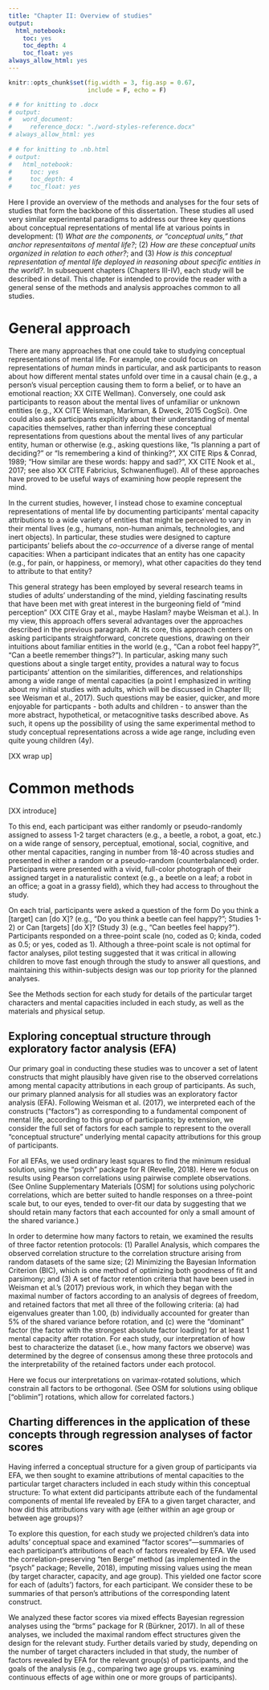 ```yaml
---
title: "Chapter II: Overview of studies"
output:
  html_notebook:
    toc: yes
    toc_depth: 4
    toc_float: yes
always_allow_html: yes
---
```


```r
knitr::opts_chunk$set(fig.width = 3, fig.asp = 0.67,
                      include = F, echo = F)
```

```r
# # for knitting to .docx
# output:
#   word_document:
#     reference_docx: "./word-styles-reference.docx"
# always_allow_html: yes
   
# # for knitting to .nb.html 
# output:
#   html_notebook:
#     toc: yes
#     toc_depth: 4
#     toc_float: yes
```

Here I provide an overview of the methods and analyses for the four sets of studies that form the backbone of this dissertation. These studies all used very similar experimental paradigms to address our three key questions about conceptual representations of mental life at various points in development: (1) _What are the components, or "conceptual units," that anchor representaitons of mental life?_; (2) _How are these conceptual units organized in relation to each other?_; and (3) _How is this conceptual representation of mental life deployed in reasoning about specific entities in the world?_. In subsequent chapters (Chapters III-IV), each study will be described in detail. This chapter is intended to provide the reader with a general sense of the methods and analysis approaches common to all studies.

# General approach

There are many approaches that one could take to studying conceptual representations of mental life. For example, one could focus on representations of _human_ minds in particular, and ask participants to reason about how different mental states unfold over time in a causal chain (e.g., a person's visual perception causing them to form a belief, or to have an emotional reaction; XX CITE Wellman). Conversely, one could ask participants to reason about the mental lives of unfamiliar or unknown entities (e.g., XX CITE Weisman, Markman, & Dweck, 2015 CogSci). One could also ask participants explicitly about their understanding of mental capacities themselves, rather than inferring these conceptual representations from questions about the mental lives of any particular entity, human or otherwise (e.g., asking questions like, "Is planning a part of deciding?" or "Is remembering a kind of thinking?", XX CITE Rips & Conrad, 1989; "How similar are these words: happy and sad?", XX CITE Nook et al., 2017; see also XX CITE Fabricius, Schwanenflugel). All of these approaches have proved to be useful ways of examining how people represent the mind.

In the current studies, however, I instead chose to examine conceptual representations of mental life by documenting participants' mental capacity attributions to a wide variety of entities that might be perceived to vary in their mental lives (e.g., humans, non-human animals, technologies, and inert objects). In particular, these studies were designed to capture participants' beliefs about the _co-occurrence_ of a diverse range of mental capacities: When a participant indicates that an entity has one capacity (e.g., for pain, or happiness, or memory), what other capacities do they tend to attribute to that entity?

This general strategy has been employed by several research teams in studies of adults' understanding of the mind, yielding fascinating results that have been met with great interest in the burgeoning field of "mind perception" (XX CITE Gray et al., maybe Haslam? maybe Weisman et al.). In my view, this approach offers several advantages over the approaches described in the previous paragraph. At its core, this approach centers on asking participants straightforward, concrete questions, drawing on their intuitions about familiar entities in the world (e.g., "Can a robot feel happy?", "Can a beetle remember things?"). In particular, asking many such questions about a single target entity, provides a natural way to focus participants' attention on the similarities, differences, and relationships among a wide range of mental capacities (a point I emphasized in writing about my initial studies with adults, which will be discussed in Chapter III; see Weisman et al., 2017). Such questions may be easier, quicker, and more enjoyable for particpants - both adults and children - to answer than the more abstract, hypothetical, or metacognitive tasks described above. As such, it opens up the possibility of using the same experimental method to study conceptual representations across a wide age range, including even quite young children (4y).

[XX wrap up]

# Common methods

[XX introduce]

To this end, each participant was either randomly or pseudo-randomly assigned to assess 1-2 target characters (e.g., a beetle, a robot, a goat, etc.) on a wide range of sensory, perceptual, emotional, social, cognitive, and other mental capacities, ranging in number from 18-40 across studies and presented in either a random or a pseudo-random (counterbalanced) order. Participants were presented with a vivid, full-color photograph of their assigned target in a naturalistic context (e.g., a beetle on a leaf; a robot in an office; a goat in a grassy field), which they had access to throughout the study. 

On each trial, participants were asked a question of the form Do you think a [target] can [do X]? (e.g., "Do you think a beetle can feel happy?"; Studies 1-2) or Can [targets] [do X]? (Study 3) (e.g., "Can beetles feel happy?"). Participants responded on a three-point scale (no, coded as 0; kinda, coded as 0.5; or yes, coded as 1). Although a three-point scale is not optimal for factor analyses, pilot testing suggested that it was critical in allowing children to move fast enough through the study to answer all questions, and maintaining this within-subjects design was our top priority for the planned analyses.

See the Methods section for each study for details of the particular target characters and mental capacities included in each study, as well as the materials and physical setup.

## Exploring conceptual structure through exploratory factor analysis (EFA)

Our primary goal in conducting these studies was to uncover a set of latent constructs that might plausibly have given rise to the observed correlations among mental capacity attributions in each group of participants. As such, our primary planned analysis for all studies was an exploratory factor analysis (EFA). Following Weisman et al. (2017), we interpreted each of the constructs ("factors") as corresponding to a fundamental component of mental life, according to this group of participants; by extension, we consider the full set of factors for each sample to represent to the overall "conceptual structure" underlying mental capacity attributions for this group of participants.

For all EFAs, we used ordinary least squares to find the minimum residual solution, using the "psych" package for R (Revelle, 2018). Here we focus on results using Pearson correlations using pairwise complete observations. (See Online Supplementary Materials [OSM] for solutions using polychoric correlations, which are better suited to handle responses on a three-point scale but, to our eyes, tended to over-fit our data by suggesting that we should retain many factors that each accounted for only a small amount of the shared variance.)

In order to determine how many factors to retain, we examined the results of three factor retention protocols: (1) Parallel Analysis, which compares the observed correlation structure to the correlation structure arising from random datasets of the same size; (2) Minimizing the Bayesian Information Criterion (BIC), which is one method of optimizing both goodness of fit and parsimony; and (3) A set of factor retention criteria that have been used in Weisman et al.'s (2017) previous work, in which they began with the maximal number of factors according to an analysis of degrees of freedom, and retained factors that met all three of the following criteria: (a) had eigenvalues greater than 1.00, (b) individually accounted for greater than 5% of the shared variance before rotation, and (c) were the "dominant" factor (the factor with the strongest absolute factor loading) for at least 1 mental capacity after rotation. For each study, our interpretation of how best to characterize the dataset (i.e., how many factors we observe) was determined by the degree of consensus among these three protocols and the interpretability of the retained factors under each protocol. 

Here we focus our interpretations on varimax-rotated solutions, which constrain all factors to be orthogonal. (See OSM for solutions using oblique ["oblimin"] rotations, which allow for correlated factors.)

## Charting differences in the application of these concepts through regression analyses of factor scores

Having inferred a conceptual structure for a given group of participants via EFA, we then sought to examine attributions of mental capacities to the particular target characters included in each study within this conceptual structure: To what extent did participants attribute each of the fundamental components of mental life revealed by EFA to a given target character, and how did this attributions vary with age (either within an age group or between age groups)? 

To explore this question, for each study we projected children's data into adults' conceptual space and examined "factor scores"—summaries of each participant's attributions of each of factors revealed by EFA. We used the correlation-preserving "ten Berge" method (as implemented in the "psych" package; Revelle, 2018), imputing missing values using the mean (by target character, capacity, and age group). This yielded one factor score for each of (adults') factors, for each participant. We consider these to be summaries of that person's attributions of the corresponding latent construct.

We analyzed these factor scores via mixed effects Bayesian regression analyses using the "brms" package for R (Bürkner, 2017). In all of these analyses, we included the maximal random effect structures given the design for the relevant study. Further details varied by study, depending on the number of target characters included in that study, the number of factors revealed by EFA for the relevant group(s) of participants, and the goals of the analysis (e.g., comparing two age groups vs. examining continuous effects of age within one or more groups of participants).
